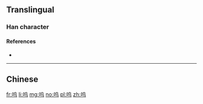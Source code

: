 {{also|嗚}}

==Translingual==

===Han character===
{{Han char|rn=30|rad=口|as=04|sn=7|four=|canj=RPVM|ids=⿰口乌}}

====References====
* {{Han ref|kx=0181.191|hdz=10593.040|uh=545C|ud=21596}}

----

==Chinese==
{{zh-see|嗚}}

[[fr:呜]]
[[li:呜]]
[[mg:呜]]
[[no:呜]]
[[pl:呜]]
[[zh:呜]]
